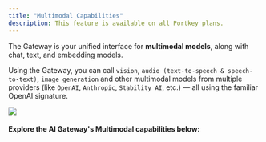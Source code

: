 ```yaml
---
title: "Multimodal Capabilities"
description: This feature is available on all Portkey plans.
---
```



The Gateway is your unified interface for **multimodal models**, along with chat, text, and embedding models.

Using the Gateway, you can call `vision`, `audio (text-to-speech & speech-to-text)`, `image generation` and other multimodal models from multiple providers (like `OpenAI`, `Anthropic`, `Stability AI`, etc.) — all using the familiar OpenAI signature.

<Frame>
  <img src="/images/product/ai-gateway/multi.png"/>
</Frame>

#### Explore the AI Gateway's Multimodal capabilities below:

<Card title="Vision" href="/docs/product/ai-gateway/multimodal-capabilities/vision" />

  <Card title="Image Generation" href="/docs/product/ai-gateway/multimodal-capabilities/image-generation" />

  <Card title="Function Calling" href="/docs/product/ai-gateway/multimodal-capabilities/function-calling" />

  <Card title="Speech-to-Text" href="/docs/product/ai-gateway/multimodal-capabilities/vision-1" />

  <Card title="Text-to-Speech" href="/docs/product/ai-gateway/multimodal-capabilities/vision-2" />
